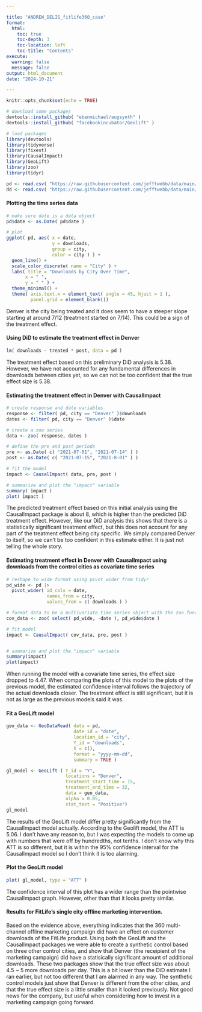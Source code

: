 ```yaml
---

title: "ANDREW_DELIS_fitlife360_case"
format:
  html:
    toc: true
    toc-depth: 3
    toc-location: left
    toc-title: "Contents"
execute:
  warning: false
  message: false
output: html_document
date: "2024-10-21"

---
```


```r

knitr::opts_chunk$set(echo = TRUE)

# download some packages
devtools::install_github( "ebenmichael/augsynth" )
devtools::install_github( "facebookincubator/Geolift" )

# load packages
library(devtools)
library(tidyverse)
library(fixest)
library(CausalImpact)
library(GeoLift)
library(zoo)
library(tidyr)

pd <- read.csv( "https://raw.githubusercontent.com/jefftwebb/data/main/offline_marketing_360.csv" )
dd <- read.csv( "https://raw.githubusercontent.com/jefftwebb/data/main/offline_marketing_360_data_dictionary.csv" )

```

#### Plotting the time series data
```r

# make sure date is a data object
pd$date <- as.Date( pd$date )

# plot
ggplot( pd, aes( x = date, 
                 y = downloads, 
                 group = city, 
                 color = city ) ) +
  geom_line() +
  scale_color_discrete( name = "City" ) +
  labs( title = "Downloads by City Over Time",
       x = " ",
       y = " " ) +
  theme_minimal() +
  theme( axis.text.x = element_text( angle = 45, hjust = 1 ),
         panel.grid = element_blank())

```
Denver is the city being treated and it does seem to have a steeper slope starting at around 7/12 (treatment started on 7/14). This could be a sign of the treatment effect. 

#### Using DiD to estimate the treatment effect in Denver
```r

lm( downloads ~ treated * post, data = pd )

```
The treatment effect based on this preliminary DiD analysis is 5.38. However, we have not accounted for any fundamental differences in downloads between cities yet, so we can not be too confident that the true effect size is 5.38.

#### Estimating the treatment effect in Denver with CausalImpact
```r

# create response and date variables
response <- filter( pd, city == "Denver" )$downloads
dates <- filter( pd, city == "Denver" )$date

# create a zoo series 
data <- zoo( response, dates )

# define the pre and post periods
pre <- as.Date( c( "2021-07-01", "2021-07-14" ) )
post <- as.Date( c( "2021-07-15", "2021-8-01" ) )

# fit the model
impact <- CausalImpact( data, pre, post )

# summarize and plot the "impact" variable
summary( impact )
plot( impact )

```
The predicted treatment effect based on this initial analysis using the CausalImpact package is about 8, which is higher than the predicted DiD treatment effect. However, like our DiD analysis this shows that there is a statistically significant treatment effect, but this does not account for any part of the treatment effect being city specific. We simply compared Denver to itself, so we can't be too confident in this estimate either. It is just not telling the whole story.

#### Estimating treatment effect in Denver with CausalImpact using downloads from the control cities as covariate time series
```r

# reshape to wide format using pivot_wider from tidyr
pd_wide <- pd |>
  pivot_wider( id_cols = date,
               names_from = city,
               values_from = c( downloads ) ) 

# format data to be a multivariate time series object with the zoo function
cov_data <- zoo( select( pd_wide, -date ), pd_wide$date )

# fit model
impact <- CausalImpact( cov_data, pre, post )


# summarize and plot the "impact" variable
summary(impact)
plot(impact)

```
When running the model with a covariate time series, the effect size dropped to 4.47. When comparing the plots of this model to the plots of the previous model, the estimated confidence interval follows the trajectory of the actual downloads closer. The treatment effect is still significant, but it is not as large as the previous models said it was. 

#### Fit a GeoLift model
```r

geo_data <- GeoDataRead( data = pd, 
                         date_id = "date",
                         location_id = "city",
                         Y_id = "downloads",
                         X = c(),
                         format = "yyyy-mm-dd",
                         summary = TRUE )

gl_model <- GeoLift ( Y_id = "Y",
                      locations = "Denver",
                      treatment_start_time = 15,
                      treatment_end_time = 32,
                      data = geo_data,
                      alpha = 0.05,
                      stat_test = "Positive")
gl_model

```
The results of the GeoLift model differ pretty significantly from the CausalImpact model actually. According to the Geolift model, the ATT is 5.06. I don't have any reason to, but I was expecting the models to come up with numbers that were off by hundredths, not tenths. I don't know why this ATT is so different, but it is within the 95% confidence interval for the CausalImpact model so I don't think it is too alarming.

#### Plot the GeoLift model
```r

plot( gl_model, type = "ATT" )

```
The confidence interval of this plot has a wider range than the pointwise CausalImpact graph. However, other than that it looks pretty similar.

#### Results for FitLife’s single city offline marketing intervention.

Based on the evidence above, everything indicates that the 360 multi-channel offline marketing campaign did have an effect on customer downloads of the FitLife product. Using both the GeoLift and the CausalImpact packages we were able to create a synthetic control based on three other control cities, and show that Denver (the receipient of the marketing campaign) did have a statisically significant amount of additional downloads. These two packages show that the true effect size was about 4.5 ~ 5 more downloads per day. This is a bit lower than the DiD estimate I ran earlier, but not too different that I am alarmed in any way. The synthetic control models just show that Denver is different from the other cities, and that the true effect size is a little smaller than it looked previously. Not good news for the company, but useful when considering how to invest in a marketing campaign going forward.

